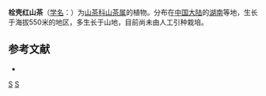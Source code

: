 {{Speciesbox 
| taxon = Camellia phellocapsa
| authority = Chang
}}

'''栓壳红山茶'''（[[学名|学名]]：{{lang|la|''Camellia phellocapsa''}}）为[[山茶科|山茶科]][[山茶属|山茶属]]的植物。分布在[[中国大陆|中国大陆]]的[[湖南|湖南]]等地，生长于海拔550米的地区，多生长于山地，目前尚未由人工引种栽培。

== 参考文献 ==
<div class="references-small">
* {{cite web| url =http://www.bioinfo.cn/db05/KmzwSpecies.php?action=view&id=28911| title =栓壳红山茶| work =《中国高等植物数据库全库》| publisher =中国科学院微生物研究所| author =昆明植物研究所| accessdate =2009-02-26| deadurl =yes| archiveurl =https://web.archive.org/web/20160305005117/http://www.bioinfo.cn/db05/KmzwSpecies.php?action=view&id=28911| archivedate =2016-03-05}}
</div>
{{Taxonbar|from=Q11110576}}

[[Category:山茶属|S]]
[[Category:湖南植物|S]]